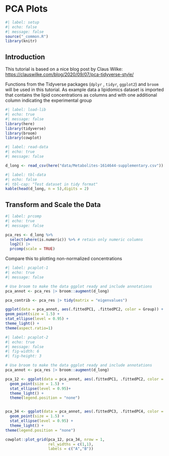 # PCA Plots

```r
#| label: setup
#| echo: false
#| message: false
source("_common.R")
library(knitr)

```

## Introduction

This tutorial is based on a nice blog post by Claus Wilke: <https://clauswilke.com/blog/2020/09/07/pca-tidyverse-style/>

Functions from the Tidyverse packages (`dplyr` , `tidyr`, `ggplot2`) and `broom` will be used in this tutorial. As example data a lipidomics dataset is imported that contains the lipid concentrations as columns and with one additional column indicating the experimental group

```r
#| label: load-lib
#| echo: true
#| message: false
library(here)
library(tidyverse)
library(broom)
library(cowplot)

```

```r
#| label: read-data
#| echo: true
#| message: false

d_long <- read_csv(here("data/Metabolites-1614644-supplementary.csv")) 
```

```r
#| label: tbl-data
#| echo: false
#| tbl-cap: "Test dataset in tidy format"
kable(head(d_long, n = 5),digits = 2)
```

## Transform and Scale the Data

```r
#| label: prcomp
#| echo: true
#| message: false

pca_res <- d_long %>% 
  select(where(is.numeric)) %>% # retain only numeric columns
  log2() |> 
  prcomp(scale = TRUE)

```

Compare this to plotting non-normalized concentrations

```r
#| label: pcaplot-1
#| echo: true
#| message: false

# Use broom to make the data ggplot ready and include annotations
pca_annot <- pca_res |> broom::augment(d_long)

pca_contrib <- pca_res |> tidy(matrix = "eigenvalues")

ggplot(data = pca_annot, aes(.fittedPC1, .fittedPC2, color = Group)) + 
geom_point(size = 1.5) + 
stat_ellipse(level = 0.95) +
theme_light() +
theme(aspect.ratio=1)

```

```r
#| label: pcaplot-2
#| echo: true
#| message: false
#| fig-width: 6
#| fig-height: 3

# Use broom to make the data ggplot ready and include annotations
pca_annot <- pca_res |> broom::augment(d_long)

pca_12 <- ggplot(data = pca_annot, aes(.fittedPC1, .fittedPC2, color = Group)) + 
  geom_point(size = 1.5) + 
  stat_ellipse(level = 0.95)+
  theme_light() +
  theme(legend.position = "none")


pca_34 <- ggplot(data = pca_annot, aes(.fittedPC3, .fittedPC4, color = Group)) + 
  geom_point(size = 1.5) + 
  stat_ellipse(level = 0.95) +
  theme_light() +
theme(legend.position = "none")

cowplot::plot_grid(pca_12, pca_34, nrow = 1, 
                   rel_widths = c(1,1), 
                   labels = c("A","B"))

```
